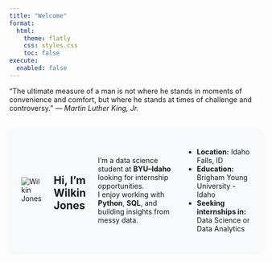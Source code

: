 ```yaml
---
title: "Welcome"
format:
  html:
    theme: flatly
    css: styles.css
    toc: false
execute:
  enabled: false
---
```

<div class="fancy-quote">
  “The ultimate measure of a man is not where he stands in moments of convenience and comfort, but where he stands at times of challenge and controversy.”
  <cite>— Martin Luther King, Jr.</cite>
</div>

::: {.raw}
<div class="profile-card" style="background-color: #f8f9fa; padding: 1.5rem; border-radius: 12px; display: flex; align-items: center; gap: 1.5rem; box-shadow: 0 2px 8px rgba(0,0,0,0.05); max-width: 800px; margin: 2rem auto;">

  <img src="Assets/profile.png" class="profile-img" alt="Wilkin Jones">

## Hi, I’m Wilkin Jones

I’m a data science student at **BYU–Idaho** looking for internship opportunities.  
I enjoy working with **Python**, **SQL**, and building insights from messy data.

- **Location:** Idaho Falls, ID  
- **Education:** Brigham Young University - Idaho  
- **Seeking internships in:**  Data Science or Data Analytics

</div>
:::


